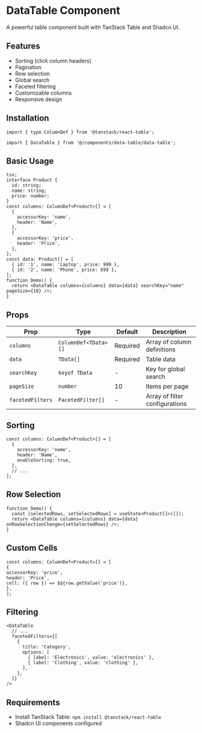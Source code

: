 # DataTable Component

A powerful table component built with TanStack Table and Shadcn UI.

## Features

- Sorting (click column headers)
- Pagination
- Row selection
- Global search
- Faceted filtering
- Customizable columns
- Responsive design

## Installation

```tsx
import { type ColumnDef } from '@tanstack/react-table';

import { DataTable } from '@/components/data-table/data-table';
```

## Basic Usage

```tsx
tsx;
interface Product {
  id: string;
  name: string;
  price: number;
}
const columns: ColumnDef<Product>[] = [
  {
    accessorKey: 'name',
    header: 'Name',
  },
  {
    accessorKey: 'price',
    header: 'Price',
  },
];
const data: Product[] = [
  { id: '1', name: 'Laptop', price: 999 },
  { id: '2', name: 'Phone', price: 699 },
];
function Demo() {
  return <DataTable columns={columns} data={data} searchKey="name" pageSize={10} />;
}
```

## Props

| Prop             | Type                 | Default  | Description                    |
| ---------------- | -------------------- | -------- | ------------------------------ |
| `columns`        | `ColumnDef<TData>[]` | Required | Array of column definitions    |
| `data`           | `TData[]`            | Required | Table data                     |
| `searchKey`      | `keyof TData`        | -        | Key for global search          |
| `pageSize`       | `number`             | 10       | Items per page                 |
| `facetedFilters` | `FacetedFilter[]`    | -        | Array of filter configurations |

## Sorting

```tsx
const columns: ColumnDef<Product>[] = [
  {
    accessorKey: 'name',
    header: 'Name',
    enableSorting: true,
  },
  // ...
];
```

## Row Selection

```tsx
function Demo() {
  const [selectedRows, setSelectedRows] = useState<Product[]>([]);
  return <DataTable columns={columns} data={data} onRowSelectionChange={setSelectedRows} />;
}
```

## Custom Cells

```tsx
const columns: ColumnDef<Product>[] = [
{
accessorKey: 'price',
header: 'Price',
cell: ({ row }) => $${row.getValue('price')},
},
];

```

## Filtering

```tsx
<DataTable
  // ...
  facetedFilters={[
    {
      title: 'Category',
      options: [
        { label: 'Electronics', value: 'electronics' },
        { label: 'Clothing', value: 'clothing' },
      ],
    },
  ]}
/>
```

## Requirements

- Install TanStack Table: `npm install @tanstack/react-table`
- Shadcn UI components configured
